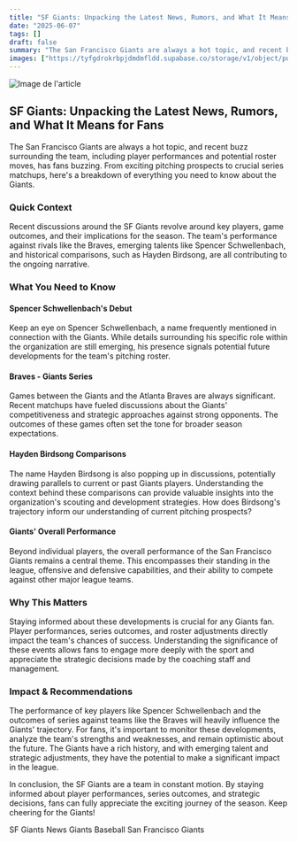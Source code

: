 ```yaml
---
title: "SF Giants: Unpacking the Latest News, Rumors, and What It Means for Fans"
date: "2025-06-07"
tags: []
draft: false
summary: "The San Francisco Giants are always a hot topic, and recent buzz surrounding the team, including player performances and potential roster moves, has fans buzzing. From exciting pitching prospects to crucial series matchups, here's a breakdown of everything you need to know about the Giants."
images: ["https://tyfgdrokrbpjdmdmfldd.supabase.co/storage/v1/object/public/image/2025-06-07-08-19-12-574+02-00.jpg"]
---
```



![Image de l'article](https://tyfgdrokrbpjdmdmfldd.supabase.co/storage/v1/object/public/image/2025-06-07-08-19-12-574+02-00.jpg)


## SF Giants: Unpacking the Latest News, Rumors, and What It Means for Fans

The San Francisco Giants are always a hot topic, and recent buzz surrounding the team, including player performances and potential roster moves, has fans buzzing. From exciting pitching prospects to crucial series matchups, here's a breakdown of everything you need to know about the Giants.

### Quick Context

Recent discussions around the SF Giants revolve around key players, game outcomes, and their implications for the season. The team's performance against rivals like the Braves, emerging talents like Spencer Schwellenbach, and historical comparisons, such as Hayden Birdsong, are all contributing to the ongoing narrative.

### What You Need to Know

#### Spencer Schwellenbach's Debut

Keep an eye on Spencer Schwellenbach, a name frequently mentioned in connection with the Giants. While details surrounding his specific role within the organization are still emerging, his presence signals potential future developments for the team's pitching roster.

#### Braves - Giants Series

Games between the Giants and the Atlanta Braves are always significant. Recent matchups have fueled discussions about the Giants' competitiveness and strategic approaches against strong opponents. The outcomes of these games often set the tone for broader season expectations.

#### Hayden Birdsong Comparisons

The name Hayden Birdsong is also popping up in discussions, potentially drawing parallels to current or past Giants players. Understanding the context behind these comparisons can provide valuable insights into the organization's scouting and development strategies. How does Birdsong's trajectory inform our understanding of current pitching prospects?

#### Giants' Overall Performance

Beyond individual players, the overall performance of the San Francisco Giants remains a central theme. This encompasses their standing in the league, offensive and defensive capabilities, and their ability to compete against other major league teams.

### Why This Matters

Staying informed about these developments is crucial for any Giants fan. Player performances, series outcomes, and roster adjustments directly impact the team's chances of success. Understanding the significance of these events allows fans to engage more deeply with the sport and appreciate the strategic decisions made by the coaching staff and management.

### Impact & Recommendations

The performance of key players like Spencer Schwellenbach and the outcomes of series against teams like the Braves will heavily influence the Giants' trajectory. For fans, it's important to monitor these developments, analyze the team's strengths and weaknesses, and remain optimistic about the future. The Giants have a rich history, and with emerging talent and strategic adjustments, they have the potential to make a significant impact in the league.

In conclusion, the SF Giants are a team in constant motion. By staying informed about player performances, series outcomes, and strategic decisions, fans can fully appreciate the exciting journey of the season. Keep cheering for the Giants!

SF Giants News
Giants Baseball
San Francisco Giants
